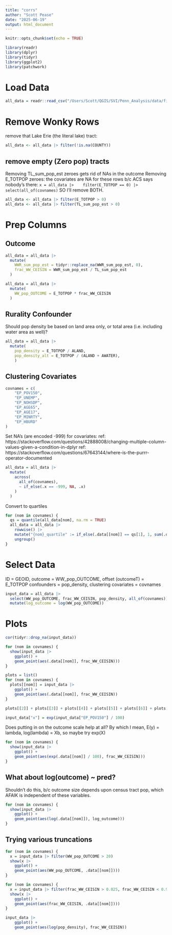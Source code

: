 ```yaml
---
title: "corrs"
author: "Scott Pease"
date: "2025-06-19"
output: html_document
---
```


```r
knitr::opts_chunk$set(echo = TRUE)
```

```r
library(readr)
library(dplyr)
library(tidyr)
library(ggplot2)
library(patchwork)
```

# Load Data
```r
all_data = readr::read_csv("/Users/Scott/QGIS/SVI/Penn_Analysis/data/final_output.csv")
```

# Remove Wonky Rows
remove that Lake Erie (the literal lake) tract:
```r
all_data <- all_data |> filter(!is.na(COUNTY))
```

## remove empty (Zero pop) tracts
Removing TL_sum_pop_est zeroes gets rid of NAs in the outcome
Removing E_TOTPOP zeroes: the covariates are NA for these rows
b/c ACS says nobody's there:
`x = all_data |> 
  filter(E_TOTPOP == 0) |> 
  select(all_of(covnames)
`
SO I'll remove BOTH.
```r
all_data <- all_data |> filter(E_TOTPOP > 0)
all_data <- all_data |> filter(TL_sum_pop_est > 0)
```


# Prep Columns
## Outcome
```r
all_data = all_data |> 
  mutate(
    WWR_sum_pop_est = tidyr::replace_na(WWR_sum_pop_est, 0),
    frac_WW_CEISIN = WWR_sum_pop_est / TL_sum_pop_est
  )
```

```r
all_data = all_data |> 
  mutate(
    WW_pop_OUTCOME = E_TOTPOP * frac_WW_CEISIN
  )
```

## Rurality Confounder
Should pop density be based on land area only, or total area (i.e. including water area as well)?
```r
all_data = all_data |> 
  mutate(
    pop_density = E_TOTPOP / ALAND,
    pop_density_alt = E_TOTPOP / (ALAND + AWATER),
    )
```

## Clustering Covariates
```r
covnames = c(
    "EP_POV150", 
    "EP_UNEMP",
    "EP_NOHSDP",
    "EP_AGE65",
    "EP_AGE17",
    "EP_MINRTY",
    "EP_HBURD"
)
```

Set NA's (are encoded -999) for covariates:
ref: https://stackoverflow.com/questions/42888008/changing-multiple-column-values-given-a-condition-in-dplyr
ref: https://stackoverflow.com/questions/67643144/where-is-the-purrr-operator-documented
```r
all_data = all_data |> 
  mutate(
    across(
      all_of(covnames),
      ~ if_else(.x == -999, NA, .x)
    )
  )
```

Convert to quartiles
```r
for (nom in covnames) {
  qs = quantile(all_data[nom], na.rm = TRUE)
  all_data = all_data |>
    rowwise() |> 
    mutate("{nom}_quartile" := if_else(.data[[nom]] == qs[1], 1, sum(.data[[nom]] > qs))) |> 
    ungroup()
}
```

# Select Data
ID = GEOID,
outcome = WW_pop_OUTCOME,
offset (outcomeT) = E_TOTPOP
confounders = pop_density,
clustering covariates = covnames
```r
input_data = all_data |> 
  select(WW_pop_OUTCOME, frac_WW_CEISIN, pop_density, all_of(covnames)) |> 
  mutate(log_outcome = log(WW_pop_OUTCOME))
```

# Plots
```r
cor(tidyr::drop_na(input_data))
```

```r
for (nom in covnames) {
  show(input_data |> 
    ggplot() +
    geom_point(aes(.data[[nom]], frac_WW_CEISIN)))
}
```

```r
plots = list()
for (nom in covnames) {
  plots[[nom]] = input_data |> 
    ggplot() +
    geom_point(aes(.data[[nom]], frac_WW_CEISIN))
}
```



```r
plots[[2]] + plots[[3]] + plots[[4]] + plots[[5]] + plots[[6]] + plots[[7]] + plot_layout(ncol = 2)
```


```r
input_data["x"] = exp(input_data["EP_POV150"] / 100)
```

Does putting in on the outcome scale help at all?
By which I mean, E(y) = lambda, log(lambda) = Xb, so maybe try exp(X)
```r
for (nom in covnames) {
  show(input_data |> 
    ggplot() +
    geom_point(aes(exp(.data[[nom]] / 100), frac_WW_CEISIN)))
}
```

## What about log(outcome) ~ pred?
Shouldn't do this, b/c outcome size depends upon census tract pop, which
AFAIK is independent of these variables.
```r
for (nom in covnames) {
  show(input_data |> 
    ggplot() +
    geom_point(aes(log(.data[[nom]]), log_outcome)))
}
```


## Trying various truncations
```r
for (nom in covnames) {
  x = input_data |> filter(WW_pop_OUTCOME > 20)
  show(x |> 
    ggplot() +
    geom_point(aes(WW_pop_OUTCOME, .data[[nom]])))
}
```



```r
for (nom in covnames) {
  x = input_data |> filter(frac_WW_CEISIN > 0.025, frac_WW_CEISIN < 0.975)
  show(x |> 
    ggplot() +
    geom_point(aes(frac_WW_CEISIN, .data[[nom]])))
}
```


```r
input_data |> 
    ggplot() +
    geom_point(aes(log(pop_density), frac_WW_CEISIN))
```


